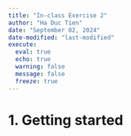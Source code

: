 ```yaml
---
title: "In-class Exercise 2"
author: "Ha Duc Tien"
date: "September 02, 2024"
date-modified: "last-modified"
execute: 
  eval: true
  echo: true
  warning: false
  message: false
  freeze: true
---
```


# 1. Getting started

